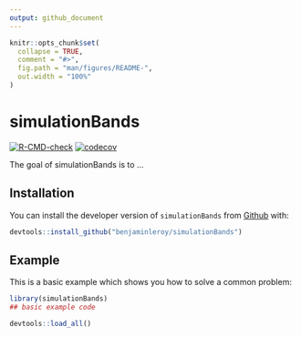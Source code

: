```yaml
---
output: github_document
---
```


<!-- README.md is generated from README.Rmd. Please edit that file -->

```r
knitr::opts_chunk$set(
  collapse = TRUE,
  comment = "#>",
  fig.path = "man/figures/README-",
  out.width = "100%"
)
```

# simulationBands

<!-- badges: start -->
[![R-CMD-check](https://github.com/benjaminleroy/simulationBands/workflows/R-CMD-check/badge.svg)](https://github.com/benjaminleroy/simulationBands/actions)
[![codecov](https://codecov.io/gh/benjaminleroy/simulationBands/branch/main/graph/badge.svg)](https://codecov.io/gh/benjaminleroy/simulationBands)
<!-- badges: end -->

The goal of simulationBands is to ...

## Installation

You can install the developer version of `simulationBands` from [Github](www.github.com) with:

``` r
devtools::install_github("benjaminleroy/simulationBands")
```

## Example

This is a basic example which shows you how to solve a common problem:

```r
library(simulationBands)
## basic example code
```

```r
devtools::load_all()
```


